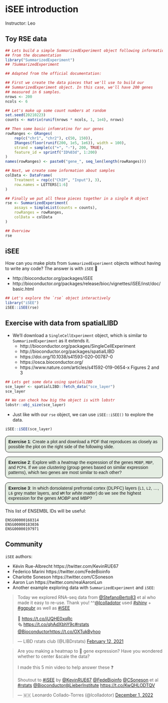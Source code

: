 # iSEE introduction

Instructor: Leo

## Toy RSE data

```r
## Lets build a simple SummarizedExperiment object following information
## from the documentation
library("SummarizedExperiment")
## ?SummarizedExperiment

## Adapted from the official documentation:

## First we create the data pieces that we'll use to build our
## SummarizedExperiment object. In this case, we'll have 200 genes
## measured in 6 samples.
nrows <- 200
ncols <- 6

## Let's make up some count numbers at random
set.seed(20210223)
counts <- matrix(runif(nrows * ncols, 1, 1e4), nrows)

## Then some basic infomratino for our genes
rowRanges <- GRanges(
    rep(c("chr1", "chr2"), c(50, 150)),
    IRanges(floor(runif(200, 1e5, 1e6)), width = 100),
    strand = sample(c("+", "-"), 200, TRUE),
    feature_id = sprintf("ID%03d", 1:200)
)
names(rowRanges) <- paste0("gene_", seq_len(length(rowRanges)))

## Next, we create some information about samples
colData <- DataFrame(
    Treatment = rep(c("ChIP", "Input"), 3),
    row.names = LETTERS[1:6]
)

## Finally we put all these pieces together in a single R object
rse <- SummarizedExperiment(
    assays = SimpleList(counts = counts),
    rowRanges = rowRanges,
    colData = colData
)

## Overview
rse
```

## iSEE

How can you make plots from `SummarizedExperiment` objects without having to
write any code? The answer is with `iSEE` 🎨

* http://bioconductor.org/packages/iSEE
* http://bioconductor.org/packages/release/bioc/vignettes/iSEE/inst/doc/basic.html


```r
## Let's explore the `rse` object interactively
library("iSEE")
iSEE::iSEE(rse)
```

## Exercise with data from spatialLIBD

* We'll download a `SingleCellExperiment` object, which is similar to `SummarizedExperiment` as it extends it.
    - http://bioconductor.org/packages/SingleCellExperiment
    - http://bioconductor.org/packages/spatialLIBD
    - https://doi.org/10.1038/s41593-020-00787-0
    - https://osca.bioconductor.org/
    - https://www.nature.com/articles/s41592-019-0654-x Figures 2 and 3

```r
## Lets get some data using spatialLIBD
sce_layer <- spatialLIBD::fetch_data("sce_layer")
sce_layer

## We can check how big the object is with lobstr
lobstr::obj_size(sce_layer)
```

* Just like with our `rse` object, we can use `iSEE::iSEE()` to explore the data.

```r
iSEE::iSEE(sce_layer)
```

<style>
p.exercise  {
background-color: #E4EDE2;
padding: 9px;
border: 1px solid black;
border-radius: 10px;
font-family: sans-serif;
}
</style>

<p class="exercise">
**Exercise 1**:
Create a plot and download a PDF that reproduces as closely as possible the plot on the right side of the following slide. 
</p>

<script async class="speakerdeck-embed" data-slide="10" data-id="329db23f5f17460da31f45c7695a9f06" data-ratio="1.33333333333333" src="//speakerdeck.com/assets/embed.js"></script>

<p class="exercise">
**Exercise 2**:
Explore with a _heatmap_ the expression of the genes `MOBP`, `MBP`, and `PCP4`. If we use _clustering_ (group genes based on similar expression patterns), which two genes are most similar to each other?
</p>

<p class="exercise">
**Exercise 3**:
In which dorsolateral prefrontal cortex (DLPFC) layers (`L1`, `L2`, ..., `L6` grey matter layers, and `WM` for _white matter_) do we see the highest expression for the genes _MOBP_ and _MBP_?
</p>

This list of ENSEMBL IDs will be useful:

```
ENSG00000168314
ENSG00000183036
ENSG00000197971
```

## Community

`iSEE` authors:

* Kévin Rue-Albrecht https://twitter.com/KevinRUE67
* Federico Marini https://twitter.com/FedeBioinfo
* Charlotte Soneson https://twitter.com/CSoneson
* Aaron Lun https://twitter.com/realAaronLun
* Another example exploring data with `SummarizedExperiment` and `iSEE`:

<blockquote class="twitter-tweet"><p lang="en" dir="ltr">Today we explored RNA-seq data from <a href="https://twitter.com/StefanoBerto83?ref_src=twsrc%5Etfw">@StefanoBerto83</a> et al who made it easy to re-use. Thank you! ^^<a href="https://twitter.com/lcolladotor?ref_src=twsrc%5Etfw">@lcolladotor</a> used <a href="https://twitter.com/hashtag/shiny?src=hash&amp;ref_src=twsrc%5Etfw">#shiny</a> + <a href="https://twitter.com/hashtag/ggpubr?src=hash&amp;ref_src=twsrc%5Etfw">#ggpubr</a> as well as <a href="https://twitter.com/hashtag/iSEE?src=hash&amp;ref_src=twsrc%5Etfw">#iSEE</a><br><br>📔 <a href="https://t.co/iUQHE0xqRc">https://t.co/iUQHE0xqRc</a><br>🗞️ <a href="https://t.co/qhAdXbhY9c">https://t.co/qhAdXbhY9c</a><a href="https://twitter.com/hashtag/rstats?src=hash&amp;ref_src=twsrc%5Etfw">#rstats</a> <a href="https://twitter.com/Bioconductor?ref_src=twsrc%5Etfw">@Bioconductor</a><a href="https://t.co/OXTukByhoo">https://t.co/OXTukByhoo</a></p>&mdash; LIBD rstats club (@LIBDrstats) <a href="https://twitter.com/LIBDrstats/status/1360349352250789890?ref_src=twsrc%5Etfw">February 12, 2021</a></blockquote> <script async src="https://platform.twitter.com/widgets.js" charset="utf-8"></script>

<blockquote class="twitter-tweet"><p lang="en" dir="ltr">Are you making a heatmap to 👀 gene expression? Have you wondered whether to center &amp;scale the data?<br><br>I made this 5 min video to help answer these ❓<br><br>Shoutout to <a href="https://twitter.com/hashtag/iSEE?src=hash&amp;ref_src=twsrc%5Etfw">#iSEE</a> by <a href="https://twitter.com/KevinRUE67?ref_src=twsrc%5Etfw">@KevinRUE67</a> <a href="https://twitter.com/FedeBioinfo?ref_src=twsrc%5Etfw">@FedeBioinfo</a> <a href="https://twitter.com/CSoneson?ref_src=twsrc%5Etfw">@CSoneson</a> et al <a href="https://twitter.com/hashtag/rstats?src=hash&amp;ref_src=twsrc%5Etfw">#rstats</a> <a href="https://twitter.com/Bioconductor?ref_src=twsrc%5Etfw">@Bioconductor</a><a href="https://twitter.com/LieberInstitute?ref_src=twsrc%5Etfw">@LieberInstitute</a> <a href="https://t.co/KwQHLODTQV">https://t.co/KwQHLODTQV</a></p>&mdash; 🇲🇽 Leonardo Collado-Torres (@lcolladotor) <a href="https://twitter.com/lcolladotor/status/1598456517216595968?ref_src=twsrc%5Etfw">December 1, 2022</a></blockquote> <script async src="https://platform.twitter.com/widgets.js" charset="utf-8"></script>

